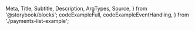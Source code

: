   Meta,
  Title,
  Subtitle,
  Description,
  ArgTypes,
  Source,
} from '@storybook/blocks';
  codeExampleFull,
  codeExampleEventHandling,
} from './payments-list-example';

<Meta
  title="Payment Facilitation/Merchant Tools/Payments List"
  Components="justifi-payments-list"
/>

<Title />
Component to render a formated list of payments for the requested account.

# Index

- [Props, events and methods](#props-events-and-methods)
  - [Events usage](#events-usage)
- [Styling](#styling)
  - [Exported Parts](#exported-parts)
- [Example usage](#example-usage)

# Props, events and methods

---

<ArgTypes exclude={['css-variables']} />

## Events usage

All table components emit an event when a row is clicked with the necessary information to call the appropriate `Details` component for that entity.

<Source dark language="html" code={codeExampleEventHandling} />

<Authorization
  actions={['read', 'write']}
  entity="account"
  identification="account_id"
/>

# Styling

---

The `<justifi-payments-list>` can be customized by using the exported `parts`.

## Exported parts

<ExportedParts
  compact
  component="justifi-payments-list"
  tags={filterDocsByTag('justifi-payments-list').docsTags.map(
    (part) => part.text
  )}
/>

# Example Usage

---

<Source dark language="html" code={codeExampleFull} />
